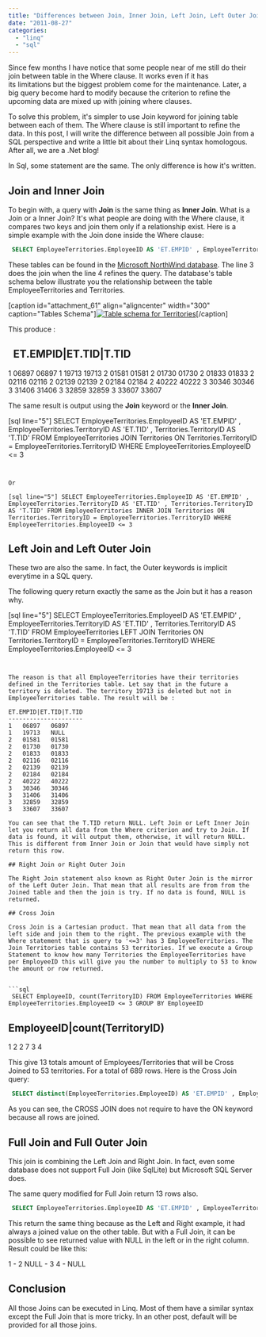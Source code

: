 ```yaml
---
title: "Differences between Join, Inner Join, Left Join, Left Outer Join, Right Join, etc"
date: "2011-08-27"
categories: 
  - "linq"
  - "sql"
---
```


Since few months I have notice that some people near of me still do their join between table in the Where clause. It works even if it has its limitations but the biggest problem come for the maintenance. Later, a big query become hard to modify because the criterion to refine the upcoming data are mixed up with joining where clauses.

To solve this problem, it's simpler to use Join keyword for joining table between each of them. The Where clause is still important to refine the data. In this post, I will write the difference between all possible Join from a SQL perspective and write a little bit about their Linq syntax homologous. After all, we are a .Net blog!

In Sql, some statement are the same. The only difference is how it's written.

## Join and Inner Join

To begin with, a query with **Join** is the same thing as **Inner Join**. What is a Join or a Inner Join? It's what people are doing with the Where clause, it compares two keys and join them only if a relationship exist. Here is a simple example with the Join done inside the Where clause:


```sql
 SELECT EmployeeTerritories.EmployeeID AS 'ET.EMPID' , EmployeeTerritories.TerritoryID AS 'ET.TID' , Territories.TerritoryID AS 'T.TID' FROM EmployeeTerritories, Territories WHERE EmployeeTerritories.TerritoryID = Territories.TerritoryID AND EmployeeTerritories.EmployeeID 
```


These tables can be found in the [Microsoft NorthWind database](http://www.microsoft.com/download/en/details.aspx?id=23654 "Microsoft NorthWind database"). The line 3 does the join when the line 4 refines the query. The database's table schema below illustrate you the relationship between the table EmployeeTerritories and Territories.

[caption id="attachment\_61" align="aligncenter" width="300" caption="Tables Schema"][![Table schema for Territories](http://patrickdesjardins.com/blog/wp-content/uploads/2011/08/Territories-300x98.png "Territories table")](http://patrickdesjardins.com/blog/wp-content/uploads/2011/08/Territories.png)[/caption]

This produce :

 
ET.EMPID|ET.TID|T.TID
---------------------
1	06897	06897
1	19713	19713
2	01581	01581
2	01730	01730
2	01833	01833
2	02116	02116
2	02139	02139
2	02184	02184
2	40222	40222
3	30346	30346
3	31406	31406
3	32859	32859
3	33607	33607

The same result is output using the **Join** keyword or the **Inner Join**.

[sql line="5"] SELECT EmployeeTerritories.EmployeeID AS 'ET.EMPID' , EmployeeTerritories.TerritoryID AS 'ET.TID' , Territories.TerritoryID AS 'T.TID' FROM EmployeeTerritories JOIN Territories ON Territories.TerritoryID = EmployeeTerritories.TerritoryID WHERE EmployeeTerritories.EmployeeID <= 3 
```


Or

[sql line="5"] SELECT EmployeeTerritories.EmployeeID AS 'ET.EMPID' , EmployeeTerritories.TerritoryID AS 'ET.TID' , Territories.TerritoryID AS 'T.TID' FROM EmployeeTerritories INNER JOIN Territories ON Territories.TerritoryID = EmployeeTerritories.TerritoryID WHERE EmployeeTerritories.EmployeeID <= 3 
```


## Left Join and Left Outer Join

These two are also the same. In fact, the Outer keywords is implicit everytime in a SQL query.

The following query return exactly the same as the Join but it has a reason why.

[sql line="5"] SELECT EmployeeTerritories.EmployeeID AS 'ET.EMPID' , EmployeeTerritories.TerritoryID AS 'ET.TID' , Territories.TerritoryID AS 'T.TID' FROM EmployeeTerritories LEFT JOIN Territories ON Territories.TerritoryID = EmployeeTerritories.TerritoryID WHERE EmployeeTerritories.EmployeeID <= 3 
```


The reason is that all EmployeeTerritories have their territories defined in the Territories table. Let say that in the future a territory is deleted. The territory 19713 is deleted but not in EmployeeTerritories table. The result will be :

ET.EMPID|ET.TID|T.TID
---------------------
1	06897	06897
1	19713	NULL
2	01581	01581
2	01730	01730
2	01833	01833
2	02116	02116
2	02139	02139
2	02184	02184
2	40222	40222
3	30346	30346
3	31406	31406
3	32859	32859
3	33607	33607

You can see that the T.TID return NULL. Left Join or Left Inner Join let you return all data from the Where criterion and try to Join. If data is found, it will output them, otherwise, it will return NULL. This is different from Inner Join or Join that would have simply not return this row.

## Right Join or Right Outer Join

The Right Join statement also known as Right Outer Join is the mirror of the Left Outer Join. That mean that all results are from from the Joined table and then the join is try. If no data is found, NULL is returned.

## Cross Join

Cross Join is a Cartesian product. That mean that all data from the left side and join them to the right. The previous example with the Where statement that is query to '<=3' has 3 EmployeeTerritories. The Join Territories table contains 53 territories. If we execute a Group Statement to know how many Territories the EmployeeTerritories have per EmployeeID this will give you the number to multiply to 53 to know the amount or row returned.


```sql
 SELECT EmployeeID, count(TerritoryID) FROM EmployeeTerritories WHERE EmployeeTerritories.EmployeeID <= 3 GROUP BY EmployeeID 
```


EmployeeID|count(TerritoryID)
------------------------------
1	    2
2	    7
3	    4

This give 13 totals amount of Employees/Territories that will be Cross Joined to 53 territories. For a total of 689 rows. Here is the Cross Join query:


```sql
 SELECT distinct(EmployeeTerritories.EmployeeID) AS 'ET.EMPID' , EmployeeTerritories.TerritoryID AS 'ET.TID' , Territories.TerritoryID AS 'T.TID' FROM EmployeeTerritories CROSS JOIN Territories WHERE EmployeeTerritories.EmployeeID <=3 
```


As you can see, the CROSS JOIN does not require to have the ON keyword because all rows are joined.

## Full Join and Full Outer Join

This join is combining the Left Join and Right Join. In fact, even some database does not support Full Join (like SqlLite) but Microsoft SQL Server does.

The same query modified for Full Join return 13 rows also. 
```sql
 SELECT EmployeeTerritories.EmployeeID AS 'ET.EMPID' , EmployeeTerritories.TerritoryID AS 'ET.TID' , Territories.TerritoryID AS 'T.TID' FROM EmployeeTerritories FULL JOIN Territories ON Territories.TerritoryID = EmployeeTerritories.TerritoryID WHERE EmployeeTerritories.EmployeeID <= 3 
```
 This return the same thing because as the Left and Right example, it had always a joined value on the other table. But with a Full Join, it can be possible to see returned value with NULL in the left or in the right column. Result could be like this:

1    - 2
NULL - 3
4    - NULL

## Conclusion

All those Joins can be executed in Linq. Most of them have a similar syntax except the Full Join that is more tricky. In an other post, default will be provided for all those joins.
